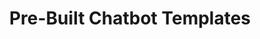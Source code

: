 ---
title: "Pre-Built Chatbot Templates"
description: "This page contains all the necessary information regrading using the pre built chatbot templates provided by  Converse"
---